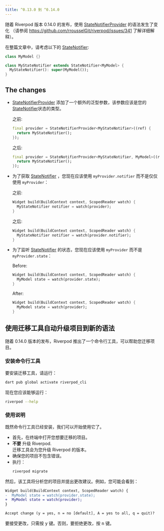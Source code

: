 ```yaml
---
title: ^0.13.0 到 ^0.14.0
---
```


随着 Riverpod 版本 0.14.0 的发布，使用 [StateNotifierProvider] 的语法发生了变化
（请参阅 https://github.com/rrousselGit/riverpod/issues/341 了解详细解释）。

在整篇文章中，请考虑以下的 [StateNotifier]:

```dart
class MyModel {}

class MyStateNotifier extends StateNotifier<MyModel> {
  MyStateNotifier(): super(MyModel());
}
```

## The changes

- [StateNotifierProvider] 添加了一个额外的泛型参数，该参数应该是您的 [StateNotifier]状态的类型。

  之前:

  ```dart
  final provider = StateNotifierProvider<MyStateNotifier>((ref) {
    return MyStateNotifier();
  });
  ```

  之后:

  ```dart
  final provider = StateNotifierProvider<MyStateNotifier, MyModel>((ref) {
    return MyStateNotifier();
  });
  ```

- 为了获取 [StateNotifier] ，您现在应该使用 `myProvider.notifier` 而不是仅仅使用 `myProvider`：

  之前:

  ```dart
  Widget build(BuildContext context, ScopedReader watch) {
    MyStateNotifier notifier = watch(provider);
  }
  ```

  之后:

  ```dart
  Widget build(BuildContext context, ScopedReader watch) {
    MyStateNotifier notifier = watch(provider.notifier);
  }
  ```

- 为了监听 [StateNotifier] 的状态，您现在应该使用 `myProvider` 而不是 `myProvider.state`：

  Before:

  ```dart
  Widget build(BuildContext context, ScopedReader watch) {
    MyModel state = watch(provider.state);
  }
  ```

  After:

  ```dart
  Widget build(BuildContext context, ScopedReader watch) {
    MyModel state = watch(provider);
  }
  ```

## 使用迁移工具自动升级项目到新的语法

随着 0.14.0 版本的发布，Riverpod 推出了一个命令行工具，可以帮助您迁移项目。

### 安装命令行工具

要安装迁移工具，请运行：

```sh
dart pub global activate riverpod_cli
```

现在您应该能够运行：

```sh
riverpod --help
```

### 使用说明

既然命令行工具已经安装，我们可以开始使用它了。

- 首先，在终端中打开您想要迁移的项目。
- **不要** 升级 Riverpod.  
  迁移工具会为您升级 Riverpod 的版本。
- 确保您的项目不包含错误。
- 执行：
  ```sh
  riverpod migrate
  ```

然后，该工具将分析您的项目并提出更改建议。例如，您可能会看到：

```diff
Widget build(BuildContext context, ScopedReader watch) {
-  MyModel state = watch(provider.state);
+  MyModel state = watch(provider);
}

Accept change (y = yes, n = no [default], A = yes to all, q = quit)? 
```

要接受更改，只需按 <kbd>y</kbd> 键。否则，要拒绝更改，按 <kbd>n</kbd> 键。


[statenotifierprovider]: ../providers/state_notifier_provider
[statenotifier]: https://pub.dev/documentation/state_notifier/latest/state_notifier/StateNotifier-class.html
